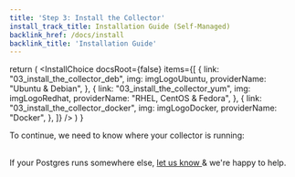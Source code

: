 ```yaml
---
title: 'Step 3: Install the Collector'
install_track_title: Installation Guide (Self-Managed)
backlink_href: /docs/install
backlink_title: 'Installation Guide'
---
```




  return (
    <InstallChoice
      docsRoot={false}
      items={[
        {
          link: "03_install_the_collector_deb",
          img: imgLogoUbuntu,
          providerName: "Ubuntu & Debian",
        },
        {
          link: "03_install_the_collector_yum",
          img: imgLogoRedhat,
          providerName: "RHEL, CentOS & Fedora",
        },
        {
          link: "03_install_the_collector_docker",
          img: imgLogoDocker,
          providerName: "Docker",
        },
      ]}
    />
  )
}

To continue, we need to know where your collector is running:

<SelectCollectorPlatform />

<br />
If your Postgres runs somewhere else, <a href="mailto:support@pganalyze.com">
  let us know
</a> & we're happy to help.
